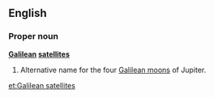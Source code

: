 ==English==

===Proper noun===
'''[[Galilean]] [[satellite]]s'''

# {{astronomy}} Alternative name for the four [[Galilean moons]] of Jupiter.

[[et:Galilean satellites]]